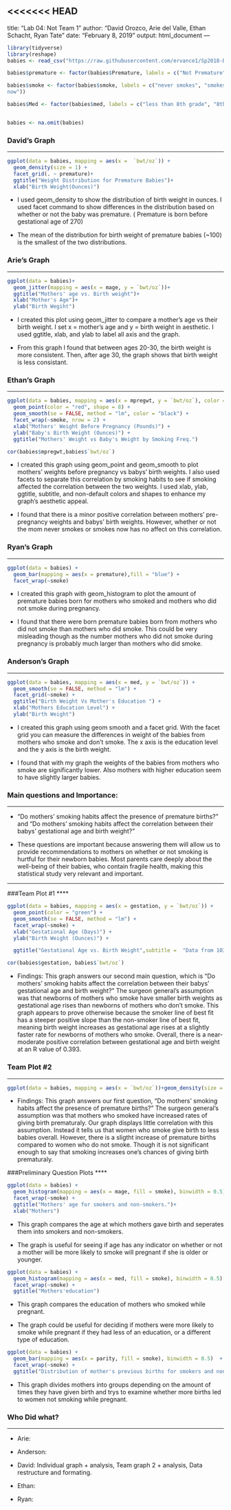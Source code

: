 <<<<<<< HEAD
---
title: "Lab 04: Not Team 1"
author: "David Orozco, Arie del Valle, Ethan Schacht, Ryan Tate"
date: "February 8, 2019"
output: html_document
---

```r
library(tidyverse)
library(reshape)
babies <- read_csv("https://raw.githubusercontent.com/ervance1/Sp2018-Data-Science-repo/master/babies2a.dat")

babies$premature <- factor(babies$Premature, labels = c("Not Premature", "Premature"))

babies$smoke <- factor(babies$smoke, labels = c("never smokes", "smokes 
now"))

babies$Med <- factor(babies$med, labels = c("less than 8th grade", "8th to 12th grade did not graduate high school", "high school graduate, no other schooling","high school graduate + trade school","high school graduate + some college", "college graduate", "trade school but unclear if graduated from high school"))


babies <- na.omit(babies)
```

### David's Graph
****
```r

ggplot(data = babies, mapping = aes(x =  `bwt/oz`)) +
  geom_density(size = 1) +
  facet_grid(. ~ premature)+
  ggtitle("Weight Distribution for Premature Babies")+
  xlab("Birth Weight(Ounces)")


```

* I used geom_density to show the distribution of birth weight in ounces. I used facet command to show differences in the distribution based on whether or not the baby was premature. ( Premature is born before gestational age of 270)

* The mean of the distribution for birth weight of premature babies (~100) is the smallest of the two distributions. 

### Arie's Graph
****
```r
ggplot(data = babies)+
  geom_jitter(mapping = aes(x = mage, y = `bwt/oz`))+
  ggtitle("Mothers' age vs. Birth weight")+
  xlab("Mother's Age")+
  ylab("Birth Wegiht")

```

* I created this plot using geom_jitter to compare a mother's age vs their birth weight. I set x = mother's age and y = birth weight in aesthetic. I used ggtitle, xlab, and ylab to label all axis and the graph.

* From this graph I found that between ages 20-30, the birth weight is more consistent. Then, after age 30, the graph shows that birth weight is less consistant.

### Ethan's Graph
****

```r

ggplot(data = babies, mapping = aes(x = mpregwt, y = `bwt/oz`), color = "green") +
  geom_point(color = "red", shape = 8) +
  geom_smooth(se = FALSE, method = "lm", color = "black") +
  facet_wrap(~smoke, nrow = 2) +
  xlab("Mothers' Weight Before Pregnancy (Pounds)") +
  ylab("Baby's Birth Weight (Ounces)") +
  ggtitle("Mothers' Weight vs Baby's Weight by Smoking Freq.")
```
```r
cor(babies$mpregwt,babies$`bwt/oz`)

```

* I created this graph using geom_point and geom_smooth to plot mothers' weights before pregnancy vs babys' birth weights.  I also used facets to separate this correlation by smoking habits to see if smoking affected the correlation between the two weights.  I used xlab, ylab, ggtitle, subtitle, and non-default colors and shapes to enhance my graph's aesthetic appeal.

* I found that there is a minor positive correlation between mothers' pre-pregnancy weights and babys' birth weights.  However, whether or not the mom never smokes or smokes now has no affect on this correlation.


### Ryan's Graph
****

```r
ggplot(data = babies) +
  geom_bar(mapping = aes(x = premature),fill = "blue") +
  facet_wrap(~smoke)
```

  * I created this graph with geom_histogram to plot the amount of premature babies born for mothers who smoked and mothers who did not smoke during pregnancy.

  * I found that there were born premature babies born from mothers who did not smoke than mothers who did smoke. This could be very misleading though as the number mothers who did not smoke during pregnancy is probably much larger than mothers who did smoke.
  

### Anderson's Graph
****


```r
ggplot(data = babies, mapping = aes(x = med, y = `bwt/oz`)) +
  geom_smooth(se = FALSE, method = "lm") +
  facet_grid(~smoke) +
  ggtitle("Birth Weight Vs Mother's Education ") +
  xlab("Mothers Education Level") +
  ylab("Birth Weight")
```

* I created this graph using geom smooth and a facet grid. With the facet grid you can measure the differences in weight of the babies from mothers who smoke and don't smoke. The x axis is the education level and the y axis is the birth weight. 

* I found that with my graph the weights of the babies from mothers who smoke are significantly lower. Also mothers with higher education seem to have slightly larger babies.

### Main questions and Importance: 
****

* "Do mothers' smoking habits affect the presence of premature births?" and "Do mothers' smoking habits affect the correlation between their babys' gestational age and birth weight?"

* These questions are important because answering them will allow us to provide recommendations to mothers on whether or not smoking is hurtful for their newborn babies.  Most parents care deeply about the well-being of their babies, who contain fragile health, making this statistical study very relevant and important. 

****

###Team Plot #1
****

```r

ggplot(data = babies, mapping = aes(x = gestation, y = `bwt/oz`)) +
  geom_point(color = "green") +
  geom_smooth(se = FALSE, method = "lm") +
  facet_wrap(~smoke) +
  xlab("Gestational Age (Days)") +
  ylab("Birth Weight (Ounces)") +

  ggtitle("Gestational Age vs. Birth Weight",subtitle =  "Data from 1038 Babies")
```
```r
cor(babies$gestation, babies$`bwt/oz`)
```

* Findings: This graph answers our second main question, which is "Do mothers' smoking habits affect the correlation between their babys' gestational age and birth weight?" The surgeon general's assumption was that newborns of mothers who smoke have smaller birth weights as gestational age rises than newborns of mothers who don't smoke.  This graph appears to prove otherwise because the smoker line of best fit has a steeper positive slope than the non-smoker line of best fit, meaning birth weight increases as gestational age rises at a slightly faster rate for newborns of mothers who smoke.  Overall, there is a near- moderate positive correlation between gestational age and birth weight at an R value of 0.393.

### Team Plot #2
****


```r

ggplot(data = babies, mapping = aes(x = `bwt/oz`))+geom_density(size = .8, color = "blue") + facet_grid(smoke~premature)
```

* Findings: This graph answers our first question, "Do mothers' smoking habits affect the presence of premature births?" The surgeon general's assumption was that mothers who smoked have increased rates of giving birth prematuraly. Our graph displays little correlation with this assumption. Instead it tells us that women who smoke give birth to less babies overall. However, there is a sligtht increase of premature births compared to women who do not smoke. Though it is not significant enough to say that smoking increases one's chances of giving birth prematuraly.


###Preliminary Question Plots
****

```r
ggplot(data = babies) +
  geom_histogram(mapping = aes(x = mage, fill = smoke), binwidth = 0.5)  +
  facet_wrap(~smoke) + 
  ggtitle("Mothers' age for smokers and non-smokers.")+
  xlab("Mothers")

```

* This graph compares the age at which mothers gave birth and seperates them into smokers and non-smokers.
 
* The graph is useful for seeing if age has any indicator on whether or not a mother will be more likely to smoke will pregnant if she is older or younger.

```r
ggplot(data = babies) +
  geom_histogram(mapping = aes(x = med, fill = smoke), binwidth = 0.5)  +
  facet_wrap(~smoke) +
  ggtitle("Mothers'education")
```
* This graph compares the education of mothers who smoked while pregnant.

* The graph could be useful for deciding if mothers were more likely to smoke while pregnant if they had less of an education, or a different type of education.

```r
ggplot(data = babies) +
  geom_bar(mapping = aes(x = parity, fill = smoke), binwidth = 0.5)  +
  facet_wrap(~smoke) + 
  ggtitle("Distribution of mother's previous births for smokers and non-smokers.")
```
 
 * This graph divides mothers into groups depending on the amount of times they have given birth and trys to examine whether more births led to women not smoking while pregnant.
 
### Who Did what?
****

* Arie:

* Anderson:

* David: Individual graph + analysis, Team graph 2 + analysis, Data restructure and formating.

* Ethan:

* Ryan:

